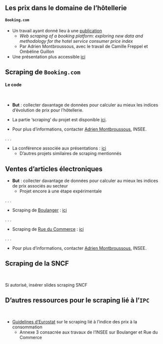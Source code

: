 ## Les prix dans le domaine de l'hôtellerie

#### `Booking.com`

- Un travail ayant donné lieu à une [publication](https://www.ottawagroup.org/Ottawa/ottawagroup.nsf/4a256353001af3ed4b2562bb00121564/90eefd961765454eca25886a00042203/$FILE/Web%20scraping%20of%20booking.com_Paper.pdf)
    + *Web scraping of a booking platform: exploring new data and methodology for the hotel service consumer price index*
    + Par Adrien Montbroussous, avec le travail de Camille Freppel et Ombéline Guillon

- Une présentation plus accessible [ici](http://www.jms-insee.fr/2022/S14_1_PPT_MONTBROUSSOUS_JMS2022.pdf)


## Scraping de `Booking.com`

#### Le code

<br>

- [__But__]{.blue2} : collecter davantage de données pour calculer au mieux les indices d'évolution de prix pour l'hôtellerie.

- La partie 'scraping' du projet est disponible [ici](https://git.lab.sspcloud.fr/methodo-ipc/webscraping-hotel).

- Pour plus d'informations, contacter [Adrien Montbroussous](mailto:adrien.montbroussous@insee.fr), INSEE.

. . .

- La conférence associée aux présentations : [ici](https://www.ottawagroup.org/ottawa/ottawagroup.nsf/4a256353001af3ed4b2562bb00121564/c7e600e0bec85d82ca25888400059a93?OpenDocument#Meeting%2017%20Rome)
    + D'autres projets similaires de scraping mentionnés


## Ventes d'articles électroniques

- [__But__]{.blue2} : collecter davantage de données pour calculer au mieux les indices de prix associés au secteur
    + Projet encore à une étape expérimentale

. . .

- Scraping de [Boulanger](https://www.boulanger.com/) : [ici](https://git.lab.sspcloud.fr/methodo-ipc/webscraping-biens-electroniques/-/tree/master/boulanger)

. . .

- Scraping de [Rue du Commerce](https://www.rueducommerce.fr/) : [ici](https://git.lab.sspcloud.fr/methodo-ipc/webscraping-biens-electroniques/-/tree/master/rue-du-commerce)

. . .

- Pour plus d'informations, contacter [Adrien Montbroussous](mailto:adrien.montbroussous@insee.fr), INSEE.


## Scraping de la SNCF

<br>

Si autorisé, insérer slides scraping SNCF


## D'autres ressources pour le scraping lié à l'`IPC`

<br>

- [Guidelines d'Eurostat](https://ec.europa.eu/eurostat/documents/272892/12032198/Guidelines-web-scraping-HICP-11-2020.pdf/) sur le scraping lié à l'indice des prix à la consommation
    + Annexe 3 consacrée aux travaux de l'INSEE sur Boulanger et Rue du Commerce
